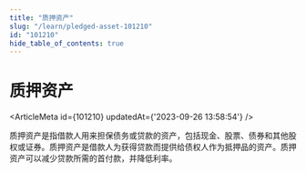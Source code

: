 ```yaml
---
title: "质押资产"
slug: "/learn/pledged-asset-101210"
id: "101210"
hide_table_of_contents: true
---
```



# 质押资产

<ArticleMeta id={101210} updatedAt={'2023-09-26 13:58:54'} />
<div className='border-solid border-b border-t-0 my-4 border-[var(--ifm-color-gray-300)]' />

质押资产是指借款人用来担保债务或贷款的资产，包括现金、股票、债券和其他股权或证券。质押资产是借款人为获得贷款而提供给债权人作为抵押品的资产。质押资产可以减少贷款所需的首付款，并降低利率。
